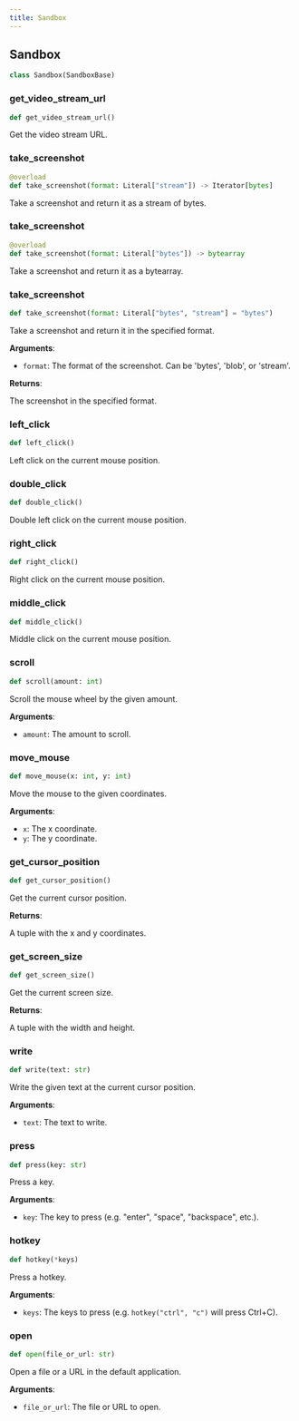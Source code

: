 ```yaml
---
title: Sandbox
---
```







## Sandbox

```python Python
class Sandbox(SandboxBase)
```


### get\_video\_stream\_url

```python Python
def get_video_stream_url()
```

Get the video stream URL.


### take\_screenshot

```python Python
@overload
def take_screenshot(format: Literal["stream"]) -> Iterator[bytes]
```

Take a screenshot and return it as a stream of bytes.


### take\_screenshot

```python Python
@overload
def take_screenshot(format: Literal["bytes"]) -> bytearray
```

Take a screenshot and return it as a bytearray.


### take\_screenshot

```python Python
def take_screenshot(format: Literal["bytes", "stream"] = "bytes")
```

Take a screenshot and return it in the specified format.

**Arguments**:

- `format`: The format of the screenshot. Can be 'bytes', 'blob', or 'stream'.

**Returns**:

The screenshot in the specified format.


### left\_click

```python Python
def left_click()
```

Left click on the current mouse position.


### double\_click

```python Python
def double_click()
```

Double left click on the current mouse position.


### right\_click

```python Python
def right_click()
```

Right click on the current mouse position.


### middle\_click

```python Python
def middle_click()
```

Middle click on the current mouse position.


### scroll

```python Python
def scroll(amount: int)
```

Scroll the mouse wheel by the given amount.

**Arguments**:

- `amount`: The amount to scroll.


### move\_mouse

```python Python
def move_mouse(x: int, y: int)
```

Move the mouse to the given coordinates.

**Arguments**:

- `x`: The x coordinate.
- `y`: The y coordinate.


### get\_cursor\_position

```python Python
def get_cursor_position()
```

Get the current cursor position.

**Returns**:

A tuple with the x and y coordinates.


### get\_screen\_size

```python Python
def get_screen_size()
```

Get the current screen size.

**Returns**:

A tuple with the width and height.


### write

```python Python
def write(text: str)
```

Write the given text at the current cursor position.

**Arguments**:

- `text`: The text to write.


### press

```python Python
def press(key: str)
```

Press a key.

**Arguments**:

- `key`: The key to press (e.g. "enter", "space", "backspace", etc.).


### hotkey

```python Python
def hotkey(*keys)
```

Press a hotkey.

**Arguments**:

- `keys`: The keys to press (e.g. `hotkey("ctrl", "c")` will press Ctrl+C).


### open

```python Python
def open(file_or_url: str)
```

Open a file or a URL in the default application.

**Arguments**:

- `file_or_url`: The file or URL to open.

